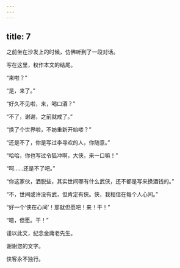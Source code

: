 ```yaml
---
---
---
```

title: 7
---



之前坐在沙发上的时候，仿佛听到了一段对话。

写在这里，权作本文的结尾。

“来啦？”

“是，来了。”

“好久不见啦，来，喝口酒？”

“不了，谢谢，之前就戒了。”

“换了个世界啦，不妨重新开始喽？”

“还是不了，你是写过李寻欢的人，你随意。”

“哈哈，你也写过令狐冲啊，大侠，来一口嘛！”

“呵……还是不了吧。”

“你这家伙，洒脱些，其实世间哪有什么武侠，还不都是写来换酒钱的。”

“不，世间或许没有武，但肯定有侠。侠，我相信在每个人心间。”

“好一个‘侠在心间’！那就但愿吧！来！干！”

“嗯，但愿。干！”

谨以此文，纪念金庸老先生。

谢谢您的文字。

侠客永不独行。